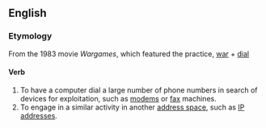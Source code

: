 ==English==
===Etymology===
From the 1983 movie ''Wargames'', which featured the practice, [[war]] + [[dial]]
====Verb====
{{en-verb|inf=to [[war-]][[dial]]}}

# To have a computer dial a large number of phone numbers in search of devices for exploitation, such as [[modem]]s or [[fax]] machines.
# To engage in a similar activity in another [[address space]], such as [[IP address]]es.